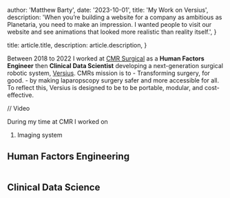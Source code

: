 
  author: 'Matthew Barty',
  date: '2023-10-01',
  title: 'My Work on Versius',
  description:
    'When you’re building a website for a company as ambitious as Planetaria, you need to make an impression. I wanted people to visit our website and see animations that looked more realistic than reality itself.',
}

  title: article.title,
  description: article.description,
}


Between 2018 to 2022 I worked at <a href='https://cmrsurgical.com/' target='_blank'>CMR Surgical</a> as a <b>Human Factors Engineer</b> then <b>Clinical Data Scientist</b>
developing a next-generation surgical robotic system, <a href='https://www.youtube.com/watch?v=a9mXmmhMKqY' target='_blank'>Versius</a>. CMRs mission is to - Transforming surgery, for good. -
by making laparopscopy surgery safer and more accessible for all. To reflect this, Versius is designed to be to be portable, modular, and cost-effective.

// Video

During my time at CMR I worked on

1. Imaging system

## Human Factors Engineering

<Image src={mattUsingVersius} alt="" />

## Clinical Data Science

<Image src={versiusSurgicalTeam} alt="" />
